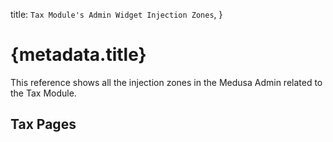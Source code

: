 
  title: `Tax Module's Admin Widget Injection Zones`,
}

# {metadata.title}

This reference shows all the injection zones in the Medusa Admin related to the Tax Module.

## Tax Pages

<TaxContent />